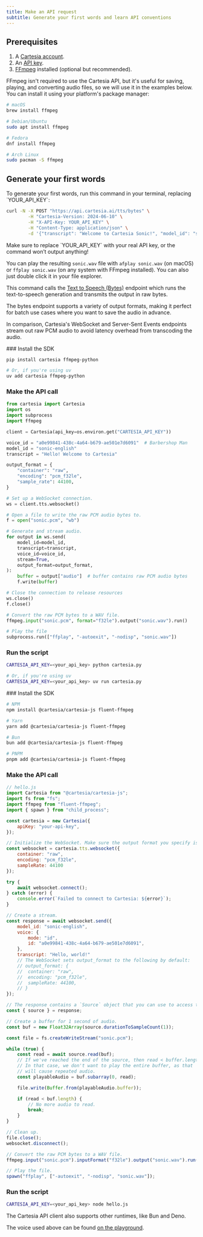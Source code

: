 ```yaml
---
title: Make an API request
subtitle: Generate your first words and learn API conventions
---
```


## Prerequisites

1. A [Cartesia account](https://play.cartesia.ai).
2. An [API key](https://play.cartesia.ai/keys).
3. [FFmpeg](https://ffmpeg.org/download.html) installed (optional but recommended).

FFmpeg isn't required to use the Cartesia API, but it's useful for saving, playing, and converting audio files, so we will use it in the examples below. You can install it using your platform's package manager:

```sh
# macOS
brew install ffmpeg

# Debian/Ubuntu
sudo apt install ffmpeg

# Fedora
dnf install ffmpeg

# Arch Linux
sudo pacman -S ffmpeg
```

## Generate your first words

<Tabs>

<Tab title="cURL">
To generate your first words, run this command in your terminal, replacing `YOUR_API_KEY`:

```bash
curl -N -X POST "https://api.cartesia.ai/tts/bytes" \
        -H "Cartesia-Version: 2024-06-10" \
        -H "X-API-Key: YOUR_API_KEY" \
        -H "Content-Type: application/json" \
        -d '{"transcript": "Welcome to Cartesia Sonic!", "model_id": "sonic-english", "voice": {"mode":"id", "id": "a0e99841-438c-4a64-b679-ae501e7d6091"}, "output_format":{"container":"wav", "encoding":"pcm_f32le", "sample_rate":44100}}'
```

<Warning>
Make sure to replace `YOUR_API_KEY` with your real API key, or the command won’t output anything!
</Warning>

You can play the resulting `sonic.wav` file with `afplay sonic.wav` (on macOS) or `ffplay sonic.wav` (on any system with FFmpeg installed). You can also just double click it in your file explorer.

This command calls the [Text to Speech (Bytes)](/api-reference/tts/bytes) endpoint which runs the text-to-speech generation and transmits the output in raw bytes.

<Info>
The bytes endpoint supports a variety of output formats, making it perfect for batch use cases where you want to save the audio in advance.

In comparison, Cartesia's WebSocket and Server-Sent Events endpoints stream out raw PCM audio to avoid latency overhead from transcoding the audio.
</Info>

</Tab>

<Tab title="Python">
<Steps>
### Install the SDK

```sh
pip install cartesia ffmpeg-python

# Or, if you're using uv
uv add cartesia ffmpeg-python
```

### Make the API call

```python
from cartesia import Cartesia
import os
import subprocess
import ffmpeg

client = Cartesia(api_key=os.environ.get("CARTESIA_API_KEY"))

voice_id = "a0e99841-438c-4a64-b679-ae501e7d6091"  # Barbershop Man
model_id = "sonic-english"
transcript = "Hello! Welcome to Cartesia"

output_format = {
    "container": "raw",
    "encoding": "pcm_f32le",
    "sample_rate": 44100,
}

# Set up a WebSocket connection.
ws = client.tts.websocket()

# Open a file to write the raw PCM audio bytes to.
f = open("sonic.pcm", "wb")

# Generate and stream audio.
for output in ws.send(
    model_id=model_id,
    transcript=transcript,
    voice_id=voice_id,
    stream=True,
    output_format=output_format,
):
    buffer = output["audio"]  # buffer contains raw PCM audio bytes
    f.write(buffer)

# Close the connection to release resources
ws.close()
f.close()

# Convert the raw PCM bytes to a WAV file.
ffmpeg.input("sonic.pcm", format="f32le").output("sonic.wav").run()

# Play the file
subprocess.run(["ffplay", "-autoexit", "-nodisp", "sonic.wav"])
```

### Run the script

```sh
CARTESIA_API_KEY=<your_api_key> python cartesia.py

# Or, if you're using uv
CARTESIA_API_KEY=<your_api_key> uv run cartesia.py
```

</Steps>
</Tab>

<Tab title="JavaScript/TypeScript">

<Steps>
### Install the SDK

```sh
# NPM
npm install @cartesia/cartesia-js fluent-ffmpeg

# Yarn
yarn add @cartesia/cartesia-js fluent-ffmpeg

# Bun
bun add @cartesia/cartesia-js fluent-ffmpeg

# PNPM
pnpm add @cartesia/cartesia-js fluent-ffmpeg
```

### Make the API call

```js
// hello.js
import Cartesia from "@cartesia/cartesia-js";
import fs from "fs";
import ffmpeg from "fluent-ffmpeg";
import { spawn } from "child_process";

const cartesia = new Cartesia({
	apiKey: "your-api-key",
});

// Initialize the WebSocket. Make sure the output format you specify is supported.
const websocket = cartesia.tts.websocket({
	container: "raw",
	encoding: "pcm_f32le",
	sampleRate: 44100
});

try {
	await websocket.connect();
} catch (error) {
	console.error(`Failed to connect to Cartesia: ${error}`);
}

// Create a stream.
const response = await websocket.send({
	model_id: "sonic-english",
	voice: {
		mode: "id",
		id: "a0e99841-438c-4a64-b679-ae501e7d6091",
	},
	transcript: "Hello, world!"
	// The WebSocket sets output_format to the following by default:
	// output_format: {
	// 	container: "raw",
	// 	encoding: "pcm_f32le",
	// 	sampleRate: 44100,
	// }
});

// The response contains a `Source` object that you can use to access the raw PCM audio bytes.
const { source } = response;

// Create a buffer for 1 second of audio.
const buf = new Float32Array(source.durationToSampleCount(1));

const file = fs.createWriteStream("sonic.pcm");

while (true) {
	const read = await source.read(buf);
	// If we've reached the end of the source, then read < buffer.length.
	// In that case, we don't want to play the entire buffer, as that
	// will cause repeated audio.
	const playableAudio = buf.subarray(0, read);

	file.write(Buffer.from(playableAudio.buffer));

	if (read < buf.length) {
		// No more audio to read.
		break;
	}
}

// Clean up.
file.close();
websocket.disconnect();

// Convert the raw PCM bytes to a WAV file.
ffmpeg.input("sonic.pcm").inputFormat("f32le").output("sonic.wav").run();

// Play the file.
spawn("ffplay", ["-autoexit", "-nodisp", "sonic.wav"]);
```

### Run the script

```sh
CARTESIA_API_KEY=<your_api_key> node hello.js
```

The Cartesia API client also supports other runtimes, like Bun and Deno.

</Steps>
</Tab>

</Tabs>


The voice used above can be found [on the playground](https://play.cartesia.ai/voices/a0e99841-438c-4a64-b679-ae501e7d6091).
